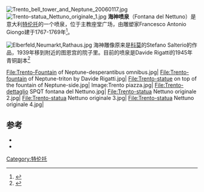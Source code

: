 {{coord|46.067539|11.121478|format=dms|display=title}}
[[File:Trento_bell_tower_and_Neptune_20060117.jpg|thumb]]
[[File:Trento-statua_Nettuno_originale_1.jpg|thumb]]
'''海神喷泉'''（Fontana del Nettuno）是意大利[[特伦托|特伦托]]的一个喷泉，位于主教座堂广场，由雕塑家Francesco Antonio Giongo建于1767-1769年<ref>{{cite book|title=Trento interpretazione della città|author=Renato Bocchi|p=74|editor=Arti Grafiche Saturnia s.n.c|location=Trento|year=1989|isbn=88-85013-47-3}}</ref>。

[[File:Elberfeld,Neumarkt,Rathaus.jpg|thumb]]
海神雕像原来是[[科莫|科莫]]的Stefano Salterio的作品，1939年移到附近的图恩宫的院子里。目前的喷泉是Davide Rigatti的1945年青铜副本<ref>{{cite web|url=http://ricerca.gelocal.it/trentinocorrierealpi/archivio/trentinocorrierealpi/2004/09/30/AT8PO_AT801.html|title=Dio dei mari a Trento? Così una fontana può riscrivere la storia|author=Pino Loperfido|access-date=2009-04-19|editor=quotidiano "Trentino" (Gruppo Editoriale L'Espresso S.p.a.)|archive-date=2017-03-28|archive-url=https://web.archive.org/web/20170328022045/http://ricerca.gelocal.it/trentinocorrierealpi/archivio/trentinocorrierealpi/2004/09/30/AT8PO_AT801.html|dead-url=no}}</ref> 

<gallery>
File:Trento-Fountain of Neptune-desperantibus omnibus.jpg|
File:Trento-fountain of Neptune-triton by Davide Rigatti.jpg|
File:Trento-statue on top of the fountain of Neptune-side.jpg|
Image:Trento piazza.jpg|
File:Trento-dettaglio SPQT fontana del Nettuno.jpg|
File:Trento-statua Nettuno originale 2.jpg|
File:Trento-statua Nettuno originale 3.jpg|
File:Trento-statua Nettuno originale 4.jpg|
</gallery>

==参考==
<references/>
* {{cite book|title=La fontana del Nettuno. "Salute e decoro della città"|author=Roberto Pancheri|editor=Temi|year=2004|location=Trento}}
* {{cite book|url=http://www.girovagandointrentino.it/puntate/2004/autunno/trento/trento.htm|title=La fontana del Nettuno. Mostra storico artistica, Palazzo Geremia e Palazzo Thun - Trento 19 sett. - 21 nov. 04|access-date=2009-04-19|deadurl=yes|archiveurl=https://web.archive.org/web/20090308111608/http://www.girovagandointrentino.it/puntate/2004/autunno/trento/trento.htm|archivedate=2009-03-08}}
[[Category:特伦托|Category:特伦托]]